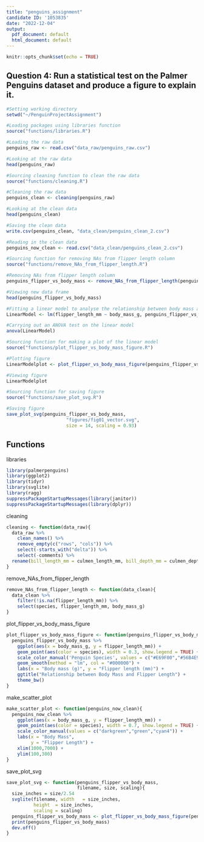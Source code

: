 ---
title: "penguins_assignment"
candidate ID: '1053835'
date: "2022-12-04"
output:
  pdf_document: default
  html_document: default
---

```{r setup, include=FALSE}
knitr::opts_chunk$set(echo = TRUE)
```

## Question 4: Run a statistical test on the Palmer Penguins dataset and produce a figure to explain it.
```{r Question 4 Cleaning data, echo = FALSE, message = FALSE, warning = FALSE, results = 'hide'}
#Setting working directory
setwd("~/PenguinProjectAssignment")

#Loading packages using libraries function
source("functions/libraries.R")

#Loading the raw data
penguins_raw <- read.csv("data_raw/penguins_raw.csv")

#Looking at the raw data
head(penguins_raw)

#Sourcing cleaning function to clean the raw data
source("functions/cleaning.R")

#Cleaning the raw data
penguins_clean <- cleaning(penguins_raw)

#Looking at the clean data
head(penguins_clean)

#Saving the clean data
write.csv(penguins_clean, "data_clean/penguins_clean_2.csv")

#Reading in the clean data
penguins_now_clean <- read.csv("data_clean/penguins_clean_2.csv")

#Sourcing function for removing NAs from flipper length column
source("functions/remove_NAs_from_flipper_length.R")

#Removing NAs from flipper length column
penguins_flipper_vs_body_mass <- remove_NAs_from_flipper_length(penguins_now_clean)

#Viewing new data frame
head(penguins_flipper_vs_body_mass)
```

```{r Question 4 Fitting linear model, echo = FALSE}
#Fitting a linear model to analyse the relationship between body mass and flipper length
LinearModel <- lm(flipper_length_mm ~ body_mass_g, penguins_flipper_vs_body_mass)

#Carrying out an ANOVA test on the linear model
anova(LinearModel)
```

```{r Question 4 Plotting figure, echo = FALSE, message = FALSE, warning = FALSE, results = 'hide'}
#Sourcing function for making a plot of the linear model
source("functions/plot_flipper_vs_body_mass_figure.R")

#Plotting figure
LinearModelplot <- plot_flipper_vs_body_mass_figure(penguins_flipper_vs_body_mass)

#Viewing figure
LinearModelplot

#Sourcing function for saving figure
source("functions/save_plot_svg.R")

#Saving figure
save_plot_svg(penguins_flipper_vs_body_mass, 
                      "figures/fig01_vector.svg", 
                      size = 14, scaling = 0.93)
```

## Functions
libraries
```{r Libraries, eval = FALSE}
library(palmerpenguins)
library(ggplot2)
library(tidyr)
library(svglite)
library(ragg)
suppressPackageStartupMessages(library(janitor))
suppressPackageStartupMessages(library(dplyr)) 
```

cleaning
```{r Cleaning, eval = FALSE}
cleaning <- function(data_raw){
  data_raw %>%
    clean_names() %>%
    remove_empty(c("rows", "cols")) %>%
    select(-starts_with("delta")) %>%
    select(-comments) %>%
  rename(bill_length_mm = culmen_length_mm, bill_depth_mm = culmen_depth_mm)
}
```

remove_NAs_from_flipper_length
```{r Remove NAs from flipper length, eval = FALSE}
remove_NAs_from_flipper_length <- function(data_clean){
  data_clean %>%
    filter(!is.na(flipper_length_mm)) %>%
    select(species, flipper_length_mm, body_mass_g)
}
```

plot_flipper_vs_body_mass_figure
```{r Plot flipper length vs body mass figure, eval = FALSE}
plot_flipper_vs_body_mass_figure <- function(penguins_flipper_vs_body_mass){
  penguins_flipper_vs_body_mass %>% 
    ggplot(aes(x = body_mass_g, y = flipper_length_mm)) +
    geom_point(aes(color = species), width = 0.3, show.legend = TRUE) +
    scale_color_manual('Penguin Species', values = c("#E69F00","#56B4E9","#009E73")) +
    geom_smooth(method = "lm", col = "#000000") +
    labs(x = "Body mass (g)", y = "Flipper length (mm)") +
    ggtitle("Relationship between Body Mass and Flipper Length") +
    theme_bw()
}
```

make_scatter_plot
```{r Make scatter plot, eval = FALSE}
make_scatter_plot <- function(penguins_now_clean){
  penguins_now_clean %>% 
    ggplot(aes(x = body_mass_g, y = flipper_length_mm)) +
    geom_point(aes(color = species), width = 0.7, show.legend = TRUE) +
    scale_color_manual(values = c("darkgreen","green","cyan4")) +
    labs(x = "Body Mass",
         y = "Flipper Length") +
    xlim(1000,7000) +
    ylim(100,300)
}
```

save_plot_svg
```{r Save plot as svg file, eval = FALSE}
save_plot_svg <- function(penguins_flipper_vs_body_mass, 
                          filename, size, scaling){
  size_inches = size/2.54
  svglite(filename, width   = size_inches, 
          height  = size_inches, 
          scaling = scaling)
  penguins_flipper_vs_body_mass <- plot_flipper_vs_body_mass_figure(penguins_flipper_vs_body_mass)
  print(penguins_flipper_vs_body_mass)
  dev.off()
}
```

